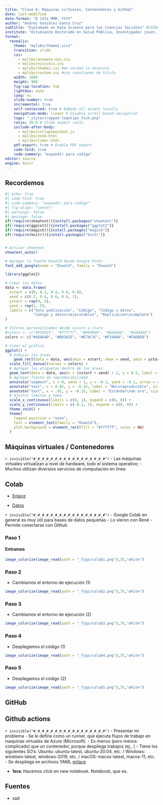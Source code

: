 ```yaml
---
title: "Clase 6: Máquinas virtuales, Contenedores y GitHub"
date: last-modified
date-format: "D [d]e MMM, YYYY"
author: "Andrés González-Santa Cruz"
subtitle: "Diplomado en Data Science para las Ciencias Sociales" #CUIDADO CON TILDES
institute: "Estudiante Doctorado en Salud Pública, Investigador joven, nDP"
format: 
  revealjs:
    theme: "mylibs/theme2.scss"
    transition: slide
    css: 
      - mylibs/animate.min.css
      - mylibs/ninjutsu.css
      - mylibs/theme2.css #en verdad lo necesita
      - mylibs/custom.css #con cuestiones de titulo
    width: 1600
    height: 900      
    fig-cap-location: top
    lightbox: auto
    lang: es
    slide-number: true
    incremental: true
    self-contained: true # Embeds all assets locally
    navigation-mode: linear # Disable scroll-based navigation
    logo: "_style/cropped-logotipo_fsch.png"
    ratio: 16:9 # Slide aspect ratio
    include-after-body: 
      - mylibs/collapseoutput.js
      - mylibs/zoom.html
      - mylibs/timer.html
    pdf-export: true # Enable PDF export
    code-fold: true
    code-summary: "expandir para código"
editor: source
engine: knitr
---
```


## Recordemos

```r
#| echo: true
#| code-fold: true
#| code-summary: "expandir para código"
#| fig-align: "center"
#| warnings: false
#| message: false
if(!require(showtext)){install.packages("showtext")}
if(!require(ggplot2)){install.packages("ggplot2")}
if(!require(magick)){install.packages("magick")}
if(!require(knitr)){install.packages("knitr")}


# Activar showtext
showtext_auto()

# Agregar la fuente Oswald desde Google Fonts
font_add_google(name = "Oswald", family = "Oswald")

library(ggplot2)

# Crear los datos
data <- data.frame(
  xstart = c(0, 0.2, 0.4, 0.6, 0.8),
  xend = c(0.2, 0.4, 0.6, 0.8, 1),
  ystart = rep(0, 5),
  yend = rep(1, 5),
  labels = c("Solo publicación", "Código", "Código y datos",
             "Código y datos\nejecutables", "Replicación\ncompleta")
)

# Colores personalizados desde oscuro a claro
#colors <- c("#555555", "#777777", "#999999", "#bbbbbb", "#dddddd")
colors <- c("#4D4D4D", "#B03A2E", "#E74C3C", "#F1948A", "#FADBD8")

# Crear el gráfico
ggplot() +
  # Dibujar las áreas
    geom_rect(data = data, aes(xmin = xstart, xmax = xend, ymin = ystart, ymax = yend, fill = labels), color = NA) +
  scale_fill_manual(values = colors) +
  # Agregar las etiquetas dentro de las áreas
  geom_text(data = data, aes(x = (xstart + xend) / 2, y = 0.5, label = labels), size = 6, family = "Oswald", color = "black") +
  # Agregar flecha de reproducibilidad
  annotate("segment", x = 0, xend = 1, y = -0.1, yend = -0.1, arrow = arrow(type = "closed", ends = "both"), color = "gray") +
  annotate("text", x = 0.05, y = -0.15, label = "No\nreproducible", size = 5, hjust = 0.5, color = "#555555") +
  annotate("text", x = .95, y = -0.15, label = "Estándar\nde oro", size = 5, hjust = 0.5, color = "#555555") +
  # Ajustar límites y tema
  scale_x_continuous(limits = c(0, 1), expand = c(0, 0)) +
  scale_y_continuous(limits = c(-0.2, 1), expand = c(0, 0)) +
  theme_void() +
  theme(
    legend.position = "none",
    text = element_text(family = "Oswald"),
    plot.background = element_rect(fill = "#ffffff", color = NA)
  )

```

## Máquinas virtuales / Contenedores {background-gradient="linear-gradient(to bottom, #555555, #bc7777)"} 


::: {.notes}
`r invisible("#_#_#_#_#_#_#_#_#_#_#_#_#_#_#_#_#")`
- Las máquinas virtuales virtualizan a nivel de hardware, todo el sistema operativo; 
- Muchos utilizan diversios servicios de computación en línea

<!----
#Press the S key (or use the Navigation Menu) to show the presentation speaker view:
---->
:::


## Colab

- [Enlace](https://colab.research.google.com/)

- [Datos]("https://github.com/AGSCL/repr/raw/master/data/ejemplo_datos.RData")

::: {.notes}
`r invisible("#_#_#_#_#_#_#_#_#_#_#_#_#_#_#_#_#")`
- Google Colab en general es muy útil para bases de datos pequeñas
- Lo vieron con René
- Permite conectarse con Github

:::

::: {.panel-tabset}

### Paso 1

#### Entramos

```r
image_colorize(image_read(path = "_figs/colab1.png"),35,"white")
```

### Paso 2

- Cambiamos el entorno de ejecución (1)

```r
image_colorize(image_read(path = "_figs/colab2.png"),35,"white")
```

### Paso 3

- Cambiamos el entorno de ejecución (2)

```r
image_colorize(image_read(path = "_figs/colab3.png"),35,"white")
```

### Paso 4

- Desplegamos el código (1)

```r
image_colorize(image_read(path = "_figs/colab4.png"),35,"white")
```

### Paso 5

- Desplegamos el código (2)

```r
image_colorize(image_read(path = "_figs/colab5.png"),35,"white")
```

:::



## GitHub

## Github actions

::: {.notes}
`r invisible("#_#_#_#_#_#_#_#_#_#_#_#_#_#_#_#_#")`
- Presentar mi problema
- Se le define como un runner, que ejecuta flujos de trabajo en maquinas virtuales de Azure (Microsoft). 
- Es menos (pero menos complicado) que un contenedor, porque despliega trabajos (ej., )
- Tiene los siguientes SO's: Ubuntu: ubuntu-latest, ubuntu-20.04, etc. / Windows: windows-latest, windows-2019, etc. / macOS: macos-latest, macos-11, etc.
- Se despliega en archivos YAML [enlace](https://github.com/AGSCL/proc_seleccion/blob/main/.github/workflows/main.yml)

- **1era**: Hacemos click en new notebook. Notebook, que es.

:::

<!----
#https://quarto.org/docs/presentations/revealjs/presenting.html
#Explicar cómo aprendí GitHUb: https://fondecytacc.github.io/paperestallido/
---->
<!-- AWS Cloud, Code Ocean, Google Colab, Saturn Cloud, Rstudio Cloud, Github Actions, entre otras. -->
<!-- -	Mi primer repositorio GitHub -->
<!-- - -	Contexto: control de versiones -->
<!-- - -	Flujo de trabajo -->
<!-- - -	Elementos -->
<!-- - -	Acciones -->
<!-- - -	GitHub Pages -->

<!-- - -	Mostrar potencialidades GitHub, GitHub actions: nowcasting-->
<!-- https://agscl.github.io/proc_seleccion/poster.html -->
<!-- https://agscl.github.io/proc_seleccion/proy_proc_sel.html -->

## Fuentes

- sad
